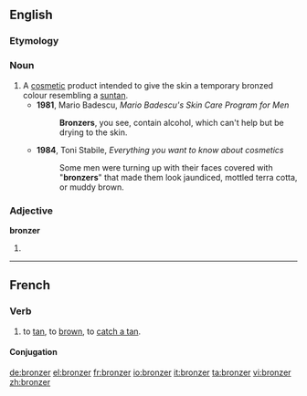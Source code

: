 ==English==

===Etymology===
{{suffix|bronze|er}}

===Noun===
{{en-noun}}

# A [[cosmetic]] product intended to give the skin a temporary bronzed colour resembling a [[suntan]].
#* '''1981''', Mario Badescu, ''Mario Badescu's Skin Care Program for Men''
#*: '''Bronzers''', you see, contain alcohol, which can't help but be drying to the skin.
#* '''1984''', Toni Stabile, ''Everything you want to know about cosmetics''
#*: Some men were turning up with their faces covered with "'''bronzers'''" that made them look jaundiced, mottled terra cotta, or muddy brown.

===Adjective===
'''bronzer'''

# {{rare}} {{comparative of|[[bronze]]}}
<!--#:''You call that a bronze medal? My ass is '''bronzer''' than that.''-->

----

==French==

===Verb===
{{fr-verb}}

# {{transitive|or|reflexive|lang=fr}} to [[tan]], to [[brown]], to [[catch a tan]].

====Conjugation====
{{fr-conj-er|bronz|avoir}}

[[de:bronzer]]
[[el:bronzer]]
[[fr:bronzer]]
[[io:bronzer]]
[[it:bronzer]]
[[ta:bronzer]]
[[vi:bronzer]]
[[zh:bronzer]]
